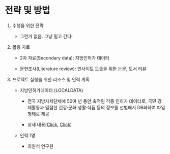 # 전략 및 방법

1.  수행을 위한 전략

    -   그런거 없음. 그냥 밀고 간다!

2.  활용 자료

    -   2차 자료(Secondary data): 지방인허가 데이터

    -   문헌조사(Literature review): 인사이트 도출을 위한 논문, 도서 리뷰

3.  프로젝트 실행을 위한 리소스 및 인력 계획

    -   지방인허가데이터 (LOCALDATA)

        -   전국 지방자치단체에 50여 년 동안 축적된 각종 인허가 데이터로, 국민 경제활동과 밀접한 건강·문화·생활·식품 등의 정보를 선별해서 DB화하여 파일형태로 제공

        -   상세 내용([Click](https://www.data.go.kr/tcs/eds/selectCoreDataView.do?coreDataInsttCode=1740000&coreDataSn=1), [Click](https://www.mois.go.kr/frt/bbs/type010/commonSelectBoardArticle.do?bbsId=BBSMSTR_000000000008&nttId=46231))

    -   인력 1명

        -   최원석 연구원
